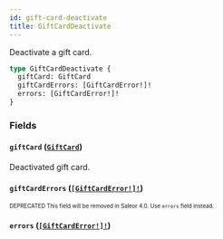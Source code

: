 ```yaml
---
id: gift-card-deactivate
title: GiftCardDeactivate
---
```


Deactivate a gift card.

```graphql
type GiftCardDeactivate {
  giftCard: GiftCard
  giftCardErrors: [GiftCardError!]!
  errors: [GiftCardError!]!
}
```

### Fields

#### `giftCard` ([`GiftCard`](/developer/api-reference/objects/gift-card.mdx))

Deactivated gift card.

#### `giftCardErrors` ([`[GiftCardError!]!`](/developer/api-reference/objects/gift-card-error.mdx))

<sub><sup><span className="deprecatedTag">DEPRECATED</span> This field will be removed in Saleor 4.0. Use `errors` field instead.</sup></sub>

#### `errors` ([`[GiftCardError!]!`](/developer/api-reference/objects/gift-card-error.mdx))
